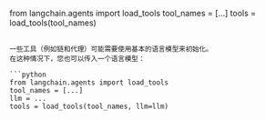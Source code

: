 from langchain.agents import load_tools
tool_names = [...]
tools = load_tools(tool_names)
```

一些工具（例如链和代理）可能需要使用基本的语言模型来初始化。
在这种情况下，您也可以传入一个语言模型：

```python
from langchain.agents import load_tools
tool_names = [...]
llm = ...
tools = load_tools(tool_names, llm=llm)
```
